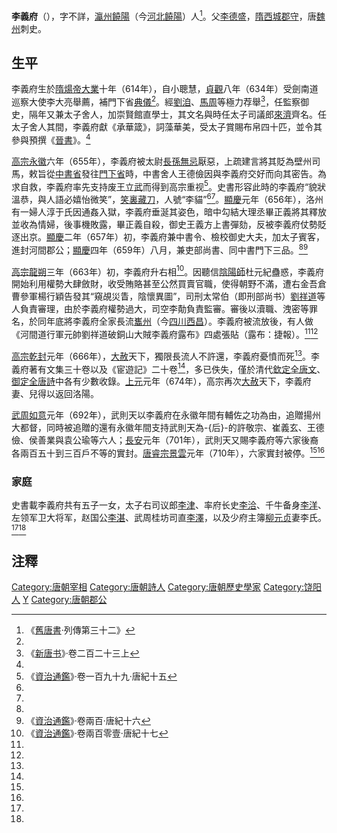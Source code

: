 '''李義府'''（{{bd|614年||666年|catIdx=L李}}），字不詳，[[瀛州_(北魏)|瀛州]][[饶阳县|饒陽]]（今[[河北省|河北]][[饶阳县|饒陽]]）人<ref name="舊">《[[舊唐書|舊唐書]]·列傳第三十二》</ref>。父[[李德盛|李德盛]]，[[隋朝|隋]][[西城郡|西城]][[太守|郡守]]，唐[[魏州|魏州]]刺史。

==生平==
李義府生於[[隋煬帝|隋煬帝]][[大業|大業]]十年（614年），自小聰慧，[[貞觀|貞觀]]八年（634年）受劍南道巡察大使李大亮舉薦，補門下省[[典儀|典儀]]<ref name="舊" />。經[[劉洎|劉洎]]、[[馬周|馬周]]等極力荐舉<ref name="新">《[[新唐书|新唐书]]》·卷二百二十三上</ref>，任監察御史，隔年又兼太子舍人，加崇賢館直學士，其文名與時任太子司議郎[[來濟|來濟]]齊名。任太子舍人其間，李義府獻《承華箴》，詞藻華美，受太子賞賜布帛四十匹，並令其參與預撰《[[晉書|晉書]]》。<ref name="舊" />

[[唐高宗|高宗]][[永徽|永徽]]六年（655年），李義府被太尉[[長孫無忌|長孫無忌]]厭惡，上疏建言將其貶為壁州司馬，敕旨從[[中書省|中書省]]發往[[門下省|門下省]]時，中書舍人王德儉因與李義府交好而向其密告。為求自救，李義府率先支持废[[王皇后_(唐高宗)|王]]立[[武则天|武]]而得到高宗重视<ref>《[[資治通鑑|資治通鑑]]》·卷一百九十九·唐紀十五</ref>。史書形容此時的李義府“貌狀溫恭，與人語必嬉怡微笑”，[[笑裏藏刀|笑裏藏刀]]，人號“李貓”<ref name="新" /><ref name="資20"/>。[[顯慶|顯慶]]元年（656年），洛州有一婦人淳于氏因通姦入獄，李義府垂涎其姿色，暗中勾結大理丞畢正義將其釋放並收為情婦，後事機敗露，畢正義自殺，御史王義方上書彈劾，反被李義府仗勢貶逐出京。[[顯慶|顯慶]]二年（657年）初，李義府兼中書令、檢校御史大夫，加太子賓客，進封河間郡公；[[顯慶|顯慶]]四年（659年）八月，兼吏部尚書、同中書門下三品。<ref name="舊" /><ref name="資20">《[[資治通鑑|資治通鑑]]》·卷兩百·唐紀十六</ref>

[[唐高宗|高宗]][[龍朔|龍朔]]三年（663年）初，李義府升右相<ref name="資21">《[[資治通鑑|資治通鑑]]》·卷兩百零壹·唐紀十七</ref>。因聽信[[陰陽師|陰陽師]]杜元紀蠱惑，李義府開始利用權勢大肆斂財，收受賄賂甚至公然買賣官職，使得朝野不滿，遭右金吾倉曹參軍楊行穎告發其“窺覘災眚，陰懷異圖”，司刑太常伯（即刑部尚书）[[劉祥道|劉祥道]]等人負責審理，由於李義府權勢過大，司空李勣負責監審。審後以瀆職、洩密等罪名，於同年底將李義府全家長流[[巂州|巂州]]（今[[四川省|四川]][[西昌市|西昌]]）。李義府被流放後，有人做《河間道行軍元帥劉祥道破銅山大賊李義府露布》四處張貼（露布：捷報）。<ref name="舊" /><ref name="資21"/>

[[唐高宗|高宗]][[乾封|乾封]]元年（666年），[[大赦|大赦]]天下，獨限長流人不許還，李義府憂憤而死<ref name="資21" />。李義府著有文集三十卷以及《宦遊記》二十卷<ref name="舊" />，多已佚失，僅於清代[[欽定全唐文|欽定全唐文]]、[[御定全唐詩|御定全唐詩]]中各有少數收錄。[[上元_(唐高宗)|上元]]元年（674年），高宗再次[[大赦|大赦]]天下，李義府妻、兒得以返回洛陽。

[[武周|武周]][[如意_(年號)|如意]]元年（692年），武則天以李義府在永徽年間有輔佐之功為由，追贈揚州大都督，同時被追贈的還有永徽年間支持武則天為-{后}-的許敬宗、崔義玄、王德儉、侯善業與袁公瑜等六人；[[長安_(年號)|長安]]元年（701年），武則天又賜李義府等六家後裔各兩百五十到三百戶不等的實封。[[唐睿宗|唐睿宗]][[景雲|景雲]]元年（710年），六家實封被停。<ref name="舊" /><ref name="新" />

===家庭===
史書載李義府共有五子一女，太子右司议郎[[李津|李津]]、率府长史[[李洽|李洽]]、千牛备身[[李洋|李洋]]、左领军卫大将军，赵国公[[李湛_(趙國公)|李湛]]、武周桂坊司直[[李澤|李澤]]，以及少府主簿[[柳元贞|柳元贞]]妻李氏。<ref name="舊" /><ref name="新" />

==注釋==
{{Reflist}}


{{DEFAULTSORT:L}}
[[Category:唐朝宰相|Category:唐朝宰相]]
[[Category:唐朝詩人|Category:唐朝詩人]]
[[Category:唐朝歷史學家|Category:唐朝歷史學家]]
[[Category:饶阳人|Category:饶阳人]]
[[Category:李姓|Y]]
[[Category:唐朝郡公|Category:唐朝郡公]]